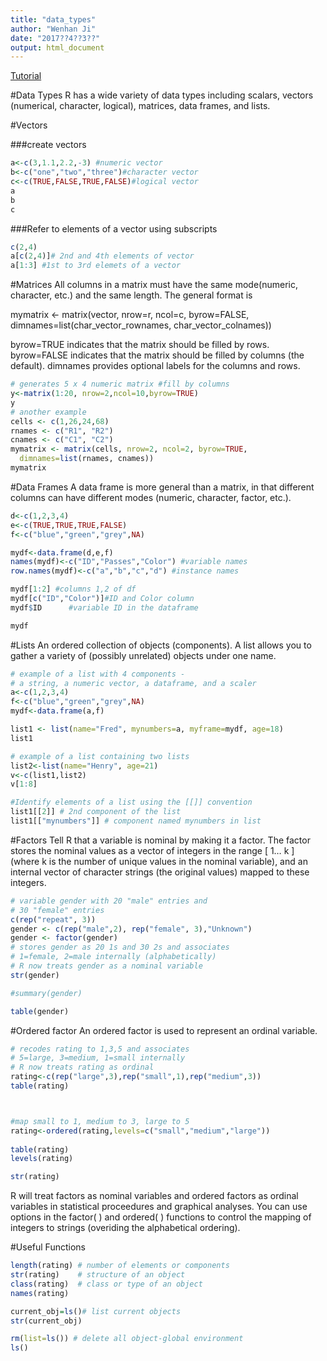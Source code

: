 ```yaml
---
title: "data_types"
author: "Wenhan Ji"
date: "2017??4??3??"
output: html_document
---
```


[Tutorial](http://www.statmethods.net/input/datatypes.html)

#Data Types
R has a wide variety of data types including scalars, vectors (numerical, character, logical), matrices, data frames, and lists.


#Vectors

###create vectors
```r
a<-c(3,1.1,2.2,-3) #numeric vector
b<-c("one","two","three")#character vector
c<-c(TRUE,FALSE,TRUE,FALSE)#logical vector
a
b 
c
```

###Refer to elements of a vector using subscripts
```r
c(2,4)
a[c(2,4)]# 2nd and 4th elements of vector
a[1:3] #1st to 3rd elemets of a vector
```

#Matrices
All columns in a matrix must have the same mode(numeric, character, etc.) and the same length. The general format is

mymatrix <- matrix(vector, nrow=r, ncol=c, byrow=FALSE, 
  	dimnames=list(char_vector_rownames, char_vector_colnames))

byrow=TRUE indicates that the matrix should be filled by rows. byrow=FALSE indicates that the matrix should be filled by columns (the default). dimnames provides optional labels for the columns and rows.
```r
# generates 5 x 4 numeric matrix #fill by columns
y<-matrix(1:20, nrow=2,ncol=10,byrow=TRUE)
y
# another example
cells <- c(1,26,24,68)
rnames <- c("R1", "R2")
cnames <- c("C1", "C2") 
mymatrix <- matrix(cells, nrow=2, ncol=2, byrow=TRUE,
  dimnames=list(rnames, cnames))
mymatrix
```

#Data Frames
A data frame is more general than a matrix, in that different columns can have different modes (numeric, character, factor, etc.). 

```r
d<-c(1,2,3,4)
e<-c(TRUE,TRUE,TRUE,FALSE)
f<-c("blue","green","grey",NA)

mydf<-data.frame(d,e,f)
names(mydf)<-c("ID","Passes","Color") #variable names
row.names(mydf)<-c("a","b","c","d") #instance names

mydf[1:2] #columns 1,2 of df
mydf[c("ID","Color")]#ID and Color column
mydf$ID      #variable ID in the dataframe

mydf
```

#Lists
An ordered collection of objects (components). A list allows you to gather a variety of (possibly unrelated) objects under one name.

```r
# example of a list with 4 components - 
# a string, a numeric vector, a dataframe, and a scaler 
a<-c(1,2,3,4)
f<-c("blue","green","grey",NA)
mydf<-data.frame(a,f)

list1 <- list(name="Fred", mynumbers=a, myframe=mydf, age=18)
list1
```
```r
# example of a list containing two lists 
list2<-list(name="Henry", age=21)
v<-c(list1,list2)
v[1:8]
```
```r
#Identify elements of a list using the [[]] convention
list1[[2]] # 2nd component of the list
list1[["mynumbers"]] # component named mynumbers in list
```

#Factors
Tell R that a variable is nominal by making it a factor.
The factor stores the nominal values as a vector of integers in the range [ 1... k ] (where k is the number of unique values in the nominal variable), and an internal vector of character strings (the original values) mapped to these integers.
```r
# variable gender with 20 "male" entries and 
# 30 "female" entries 
c(rep("repeat", 3))
gender <- c(rep("male",2), rep("female", 3),"Unknown") 
gender <- factor(gender) 
# stores gender as 20 1s and 30 2s and associates
# 1=female, 2=male internally (alphabetically)
# R now treats gender as a nominal variable 
str(gender)

#summary(gender)

table(gender)
```
#Ordered factor
An ordered factor is used to represent an ordinal variable.
```r
# recodes rating to 1,3,5 and associates
# 5=large, 3=medium, 1=small internally
# R now treats rating as ordinal
rating<-c(rep("large",3),rep("small",1),rep("medium",3))
table(rating)



#map small to 1, medium to 3, large to 5
rating<-ordered(rating,levels=c("small","medium","large"))
                
table(rating)
levels(rating)

str(rating)

```

R will treat factors as nominal variables and ordered factors as ordinal variables in statistical proceedures and graphical analyses. 
You can use options in the factor( ) and ordered( ) functions to control the mapping of integers to strings (overiding the alphabetical ordering). 

#Useful Functions
```r
length(rating) # number of elements or components
str(rating)    # structure of an object 
class(rating)  # class or type of an object
names(rating)

current_obj=ls()# list current objects
str(current_obj)

rm(list=ls()) # delete all object-global environment
ls()
```



